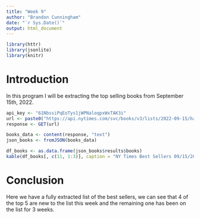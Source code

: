 ```yaml
---
title: "Week 9"
author: "Brandon Cunningham"
date: "`r Sys.Date()`"
output: html_document
---
```


```r
library(httr)
library(jsonlite)
library(knitr)
```
# Introduction

In this program I will be extracting the top selling books from September 15th, 2022.
```r
api_key <- "61NbssiPqEoTys1jWPNaloqpxWxTAK3i"
url <- paste0("https://api.nytimes.com/svc/books/v3/lists/2022-09-15/hardcover-fiction.json?api-key=", api_key)
response <- GET(url)
```

```r
books_data <- content(response, "text")
json_books <- fromJSON(books_data)
```

```r
df_books <- as.data.frame(json_books$results$books)
kable(df_books[, c(11, 1:3)], caption = "NY Times Best Sellers 09/15/2022")
```
# Conclusion
Here we have a fully extracted list of the best sellers, we can see that 4 of the top 5 are new to the list this week and the remaining one has been on the list for 3 weeks.


